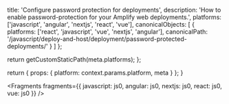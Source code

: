 
  title: 'Configure password protection for deployments',
  description:
    'How to enable password-protection for your Amplify web deployments.',
  platforms: ['javascript', 'angular', 'nextjs', 'react', 'vue'],
  canonicalObjects: [
    {
      platforms: ['react', 'javascript', 'vue', 'nextjs', 'angular'],
      canonicalPath:
        '/javascript/deploy-and-host/deployment/password-protected-deployments/'
    }
  ]
};

  return getCustomStaticPath(meta.platforms);
};

  return {
    props: {
      platform: context.params.platform,
      meta
    }
  };
}


<Fragments
  fragments={{
    javascript: js0,
    angular: js0,
    nextjs: js0,
    react: js0,
    vue: js0
  }}
/>
